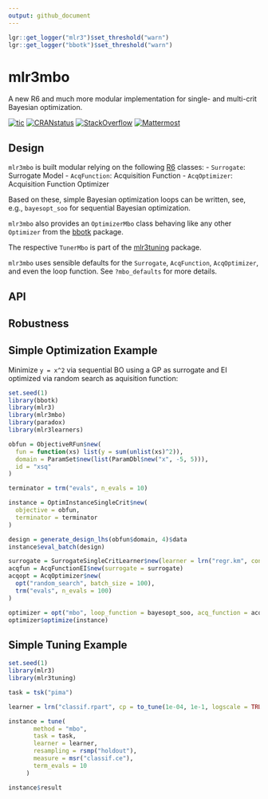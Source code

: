 ```yaml
---
output: github_document
---
```


```r
lgr::get_logger("mlr3")$set_threshold("warn")
lgr::get_logger("bbotk")$set_threshold("warn")

```

# mlr3mbo

A new R6 and much more modular implementation for single- and multi-crit Bayesian optimization.

<!-- badges: start -->
[![tic](https://github.com/mlr-org/mlr3mbo/workflows/tic/badge.svg?branch=main)](https://github.com/mlr-org/mlr3mbo/actions)
[![CRANstatus](https://www.r-pkg.org/badges/version/mlr3mbo)](https://cran.r-project.org/package=mlr3mbo)
[![StackOverflow](https://img.shields.io/badge/stackoverflow-mlr3-orange.svg)](https://stackoverflow.com/questions/tagged/mlr3)
[![Mattermost](https://img.shields.io/badge/chat-mattermost-orange.svg)](https://lmmisld-lmu-stats-slds.srv.mwn.de/mlr_invite/)
<!-- badges: end -->

## Design

`mlr3mbo` is built modular relying on the following [R6](https://cran.r-project.org/package=R6) classes:
- `Surrogate`: Surrogate Model
- `AcqFunction`: Acquisition Function
- `AcqOptimizer`: Acquisition Function Optimizer

Based on these, simple Bayesian optimization loops can be written, see, e.g., `bayesopt_soo` for sequential Bayesian optimization.

`mlr3mbo` also provides an `OptimizerMbo` class behaving like any other `Optimizer` from the [bbotk](https://cran.r-project.org/package=bbotk) package.

The respective `TunerMbo` is part of the [mlr3tuning](https://cran.r-project.org/package=mlr3tuning) package.

`mlr3mbo` uses sensible defaults for the `Surrogate`, `AcqFunction`, `AcqOptimizer`, and even the loop function.
See `?mbo_defaults` for more details.

## API

## Robustness

## Simple Optimization Example

Minimize `y = x^2` via sequential BO using a GP as surrogate and EI optimized via random search as aquisition function:

```r
set.seed(1)
library(bbotk)
library(mlr3)
library(mlr3mbo)
library(paradox)
library(mlr3learners)

obfun = ObjectiveRFun$new(
  fun = function(xs) list(y = sum(unlist(xs)^2)),
  domain = ParamSet$new(list(ParamDbl$new("x", -5, 5))),
  id = "xsq"
)

terminator = trm("evals", n_evals = 10)

instance = OptimInstanceSingleCrit$new(
  objective = obfun,
  terminator = terminator
)

design = generate_design_lhs(obfun$domain, 4)$data
instance$eval_batch(design)

surrogate = SurrogateSingleCritLearner$new(learner = lrn("regr.km", control = list(trace = FALSE)))
acqfun = AcqFunctionEI$new(surrogate = surrogate)
acqopt = AcqOptimizer$new(
  opt("random_search", batch_size = 100),
  trm("evals", n_evals = 100)
)

optimizer = opt("mbo", loop_function = bayesopt_soo, acq_function = acqfun, acq_optimizer = acqopt)
optimizer$optimize(instance)
```

## Simple Tuning Example

```r
set.seed(1)
library(mlr3)
library(mlr3tuning)

task = tsk("pima")

learner = lrn("classif.rpart", cp = to_tune(1e-04, 1e-1, logscale = TRUE))

instance = tune(
       method = "mbo",
       task = task,
       learner = learner,
       resampling = rsmp("holdout"),
       measure = msr("classif.ce"),
       term_evals = 10
     )

instance$result
```
